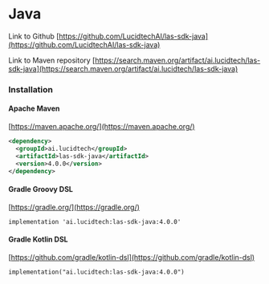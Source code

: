 
# Java

Link to Github
[https://github.com/LucidtechAI/las-sdk-java](https://github.com/LucidtechAI/las-sdk-java)

Link to Maven repository
[https://search.maven.org/artifact/ai.lucidtech/las-sdk-java](https://search.maven.org/artifact/ai.lucidtech/las-sdk-java)

### Installation

#### Apache Maven

[https://maven.apache.org/](https://maven.apache.org/)

```xml
<dependency>
  <groupId>ai.lucidtech</groupId>
  <artifactId>las-sdk-java</artifactId>
  <version>4.0.0</version>
</dependency>
```

#### Gradle Groovy DSL

[https://gradle.org/](https://gradle.org/)

```
implementation 'ai.lucidtech:las-sdk-java:4.0.0'
```

#### Gradle Kotlin DSL

[https://github.com/gradle/kotlin-dsl](https://github.com/gradle/kotlin-dsl)

```
implementation("ai.lucidtech:las-sdk-java:4.0.0")
```

<Latest />
